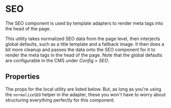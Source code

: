 

<Meta title="Utilities/SEO" component={SEO} />

# SEO

The SEO component is used by template adapters to render meta tags into the head of the page.

This utility takes normalized SEO data from the page level, then interjects global defaults, such as a title template and a fallback image. It then does a bit more cleanup and passes the data onto the SEO component for it to render the meta tags in the head of the page. Note that the global defaults are configurable in the CMS under _Config_ > _SEO_.

## Properties

The props for the local utility are listed below. But, as long as you're using the `normalizeSEO` helper in the adapter, these you won't have to worry about structuring everything perfectly for this component.

<Props of={SEO} />
